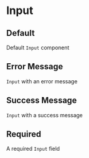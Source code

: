 

<Meta title="Input/Input" component={Input} />

# Input

<Description component={Input} />
<ArgsTable of={Input} />

## Default

Default `Input` component

<Canvas withToolbar>
  <Story name="Default" story={stories.Default} />
</Canvas>

## Error Message

`Input` with an error message

<Canvas withToolbar>
  <Story name="Error Message" story={stories.ErrorMessage} />
</Canvas>

## Success Message

`Input` with a success message

<Canvas withToolbar>
  <Story name="Success Message" story={stories.SuccessMessage} />
</Canvas>

## Required

A required `Input` field

<Canvas withToolbar>
  <Story name="Required" story={stories.Required} />
</Canvas>
